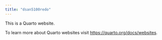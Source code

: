 ```yaml
---
title: "dsan5100redo"
---
```


This is a Quarto website.

To learn more about Quarto websites visit <https://quarto.org/docs/websites>.
